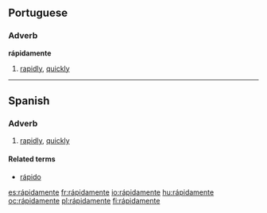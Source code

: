 {{also|rapidamente}}
==Portuguese==

===Adverb===
'''rápidamente'''

# [[rapidly]], [[quickly]]

----

==Spanish==

===Adverb===
{{es-adv}}

# [[rapidly]], [[quickly]]

====Related terms====
* [[rápido]]

[[es:rápidamente]]
[[fr:rápidamente]]
[[io:rápidamente]]
[[hu:rápidamente]]
[[oc:rápidamente]]
[[pl:rápidamente]]
[[fi:rápidamente]]